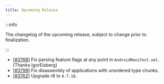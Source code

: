 ```yaml
---
title: Upcoming Release
---
```


:::info

The changelog of the upcoming release, subject to change prior to finalization.

:::

- [[#3768](https://github.com/iBotPeaches/Apktool/issues/3768)] Fix parsing feature flags at any point in `AndroidManifest.xml`. (Thanks IgorEisberg)
- [[#3799](https://github.com/iBotPeaches/Apktool/pull/3799)] Fix disassembly of applications with unordered type chunks.
- [[#3762](https://github.com/iBotPeaches/Apktool/pull/3762)] Upgrade r8 to `8.7.18`.
